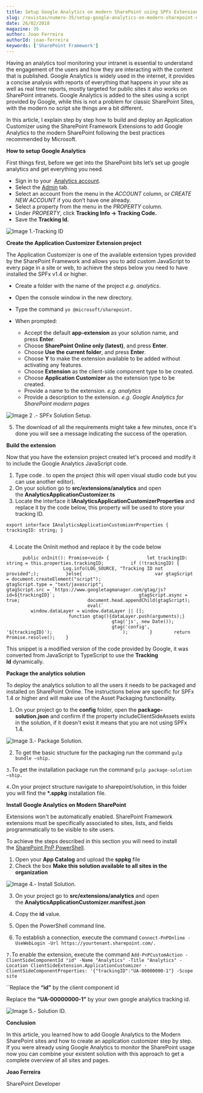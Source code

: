 ```yaml
---
title: Setup Google Analytics on modern SharePoint using SPFx Extensions
slug: /revistas/numero-35/setup-google-analytics-on-modern-sharepoint-using-spfx-extensions
date: 26/02/2018
magazine: 35
author: Joao Ferreira
authorId: joao-ferreira
keywords: ['SharePoint Framework']
---
```






Having an analytics tool monitoring your intranet is essential to understand the engagement of the users and how they are interacting with the content that is published. Google Analytics is widely used in the internet, it provides a concise analysis with reports of everything that happens in your site as well as real time reports, mostly targeted for public sites it also works on SharePoint intranets. Google Analytics is added to the sites using a script provided by Google, while this is not a problem for classic SharePoint Sites, with the modern no script site things are a bit different.

In this article, I explain step by step how to build and deploy an Application Customizer using the SharePoint Framework Extensions to add Google Analytics to the modern SharePoint following the best practices recommended by Microsoft.

**How to setup Google Analytics**

First things first, before we get into the SharePoint bits let’s set up google analytics and get everything you need.

- Sign in to your  [Analytics account](https://www.google.com/analytics/web/#home/).
- Select the [Admin](https://support.google.com/analytics/answer/6132368) tab.
- Select an account from the menu in the *ACCOUNT* column, or *CREATE NEW ACCOUNT* if you don’t have one already.
- Select a property from the menu in the *PROPERTY* column.
- Under *PROPERTY*, click **Tracking Info -&gt; Tracking Code.**
- Save the **Tracking Id.**


![Image 1.-Tracking ID](../../../images/numero35/setup-google-analytics-on-modern-sharepoint-using-spfx-extensions/image1.png)

**Create the Application Customizer Extension project**

The Application Customizer is one of the available extension types provided by the SharePoint Framework and allows you to add custom JavaScript to every page in a site or web, to achieve the steps below you need to have installed the SPFx v1.4 or higher.

- Create a folder with the name of the project *e.g. analytics*.
- Open the console window in the new directory.
- Type the command `yo @microsoft/sharepoint.`
- When prompted:

    - Accept the default **app-extension** as your solution name, and press **Enter**.
    - Choose **SharePoint Online only (latest)**, and press **Enter**.
    - Choose **Use the current folder**, and press **Enter**.
    - Choose **Y** to make the extension available to be added without activating any features.
    - Choose **Extension** as the client-side component type to be created.
    - Choose **Application Customizer** as the extension type to be created.
    - Provide a name to the extension. *e.g. analytics*
    - Provide a description to the extension. *e.g. Google Analytics for SharePoint modern pages*



![Image 2 .- SPFx Solution Setup.](../../../images/numero35/setup-google-analytics-on-modern-sharepoint-using-spfx-extensions/image2.png)

5. The download of all the requirements might take a few minutes, once it's done you will see a message indicating the success of the operation.

**Build the extension**

Now that you have the extension project created let's proceed and modify it to include the Google Analytics JavaScript code.

1. Type code . to open the project (this will open visual studio code but you can use another editor).
2. On your solution go to **src/extensions/analytics** and open the **AnalyticsApplicationCustomizer.ts**
3. Locate the interface it **IAnalyticsApplicationCustomizerProperties** and replace it by the code below, this property will be used to store your tracking ID.


```
export interface IAnalyticsApplicationCustomizerProperties {    trackingID: string; }
```

```

```

4. Locate the OnInit method and replace it by the code below

```
      public onInit(): Promise<void> {              let trackingID: string = this.properties.trackingID;          if (!trackingID) {                           Log.info(LOG_SOURCE, "Tracking ID not provided";);          }else{                           var gtagScript = document.createElement("script");                           gtagScript.type = "text/javascript";                           gtagScript.src = `https://www.googletagmanager.com/gtag/js?id=${trackingID}`;                               gtagScript.async = true;                         document.head.appendChild(gtagScript);                                eval(`                                           window.dataLayer = window.dataLayer || [];                                           function gtag(){dataLayer.push(arguments);}                                           gtag('js', new Date());                                               gtag('config',  '${trackingID}');                         `);        }        return Promise.resolve();    }
```

This snippet is a modified version of the code provided by Google, it was converted from JavaScript to TypeScript to use the **Tracking Id** dynamically.

**Package the analytics solution**

To deploy the analytics solution to all the users it needs to be packaged and installed on SharePoint Online. The instructions below are specific for SPFx 1.4 or higher and will make use of the Asset Packaging functionality.

1. On your project go to the **config** folder, open the **package-solution.json** and confirm if the property includeClientSideAssets exists in the solution, if it doesn't exist it means that you are not using SPFx 1.4.

![Image 3.- Package Solution.](../../../images/numero35/setup-google-analytics-on-modern-sharepoint-using-spfx-extensions/image3.png)

2. To get the basic structure for the packaging run the command `gulp bundle –ship.`

`3.`To get the installation package run the command `gulp package-solution –ship.`

`4.`On your project structure navigate to sharepoint/solution, in this folder you will find the **\*.sppkg** installation file.



**Install Google Analytics on Modern SharePoint**

Extensions won't be automatically enabled. SharePoint Framework extensions must be specifically associated to sites, lists, and fields programmatically to be visible to site users.

To achieve the steps described in this section you will need to install the [SharePoint PnP PowerShell](https://msdn.microsoft.com/en-us/pnp_powershell/pnp-powershell-overview).

1. Open your **App Catalog** and upload the **sppkg** file
2. Check the box **Make this solution available to all sites in the organization**


![Image 4.- Install Solution.](../../../images/numero35/setup-google-analytics-on-modern-sharepoint-using-spfx-extensions/image4.png)

3. On your project go to **src/extensions/analytics** and open the **AnalyticsApplicationCustomizer.manifest.json**

4. Copy the **id** value.

5. Open the PowerShell command line.

6. To establish a connection, execute the command `Connect-PnPOnline -UseWebLogin -Url https://yourtenant.sharepoint.com/.`

`7.`To enable the extension, execute the command `Add-PnPCustomAction -ClientSideComponentId "id" -Name "Analytics" -Title "Analytics" -Location ClientSideExtension.ApplicationCustomizer -ClientSideComponentProperties: '{"trackingID":"UA-00000000-1"} -Scope site`

``Replace the **“id”** by the client component id

Replace the **“UA-00000000-1”** by your own google analytics tracking id.

![Image 5.- Solution ID.](../../../images/numero35/setup-google-analytics-on-modern-sharepoint-using-spfx-extensions/image5.png)



**Conclusion**

In this article, you learned how to add Google Analytics to the Modern SharePoint sites and how to create an application customizer step by step. If you were already using Google Analytics to monitor the SharePoint usage now you can combine your existent solution with this approach to get a complete overview of all sites and pages.



**Joao Ferreira**

SharePoint Developer

